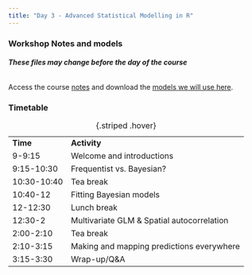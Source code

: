 ```yaml
---
title: "Day 3 - Advanced Statistical Modelling in R"
---
```


### Workshop Notes and models

###### **These files may change before the day of the course**

Access the course [notes](Statistical-modelling-Part_2.html){target="_blank"} and download the [models we will use here](models.zip){target="_blank"}.

### Timetable

|             |                                            |
|-------------|--------------------------------------------|
| **Time**    | **Activity**                               |
| 9-9:15      | Welcome and introductions                  |
| 9:15-10:30  | Frequentist vs. Bayesian?                  |
| 10:30-10:40 | Tea break                                  |
| 10:40-12    | Fitting Bayesian models                    |
| 12-12:30    | Lunch break                                |
| 12:30-2     | Multivariate GLM & Spatial autocorrelation |
| 2:00-2:10   | Tea break                                  |
| 2:10-3:15   | Making and mapping predictions everywhere  |
| 3:15-3:30   | Wrap-up/Q&A                                |

: {.striped .hover}

